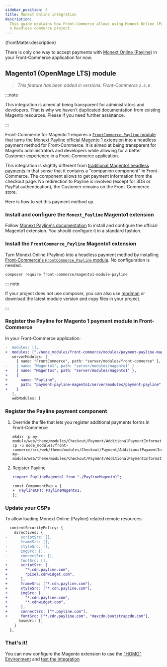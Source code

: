 ```yaml
---
sidebar_position: 3
title: Monext Online integration
description:
  This guide explains how Front-Commerce allows using Monext Online (Payline) in
  a headless commerce project.
---
```



<p>{frontMatter.description}</p>

There is only one way to accept payments with
[Monext Online (Payline)](https://www.monext.fr/online) in your Front-Commerce
application for now.

## Magento1 (OpenMage LTS) module

> _This feature has been added in versions: Front-Commerce `2.5.0`_

:::note

<span>
  This integration is aimed at being transparent for administrators and
  developers. That is why we haven't duplicated documentation from existing
  Magento resources. Please <ContactLink /> if you need further assistance.
</span>

:::

Front-Commerce for Magento 1 requires a
[`FrontCommerce_Payline` module](https://github.com/front-commerce/magento1-module-payline-front-commerce)
that turns the
[Monext Payline official Magento 1 extension](https://docs.monext.fr/display/DT/Plugin+Magento+1)
into a headless payment method for Front-Commerce. It is aimed at being
transparent for Magento administrators and developers while allowing for a
better Customer experience in a Front-Commerce application.

This integration is slightly different from
[traditional Magento1 headless payments](/docs/magento1/headless-payments) in
that sense that it contains a "companion component" in Front-Commerce. The
component allows to get payment information from the checkout page. No
redirection to Payline is involved (except for 3DS or PayPal authentication),
the Customer remains on the Front-Commerce store.

Here is how to set this payment method up.

### Install and configure the `Monext_Payline` Magento1 extension

Follow
[Monext Payline's documentation](https://docs.monext.fr/display/DT/Plugin+Magento+1)
to install and configure the official Magento1 extension. You should configure
it in a standard fashion.

### Install the `FrontCommerce_Payline` Magento1 extension

Turn Monext Online (Payline) into a headless payment method by installing
[Front-Commerce's `FrontCommerce_Payline` module](https://github.com/front-commerce/magento1-module-payline-front-commerce).
No configuration is needed.

```shell
composer require front-commerce/magento1-module-payline
```

::: note

If your project does not use composer, you can also use
[modman](https://github.com/colinmollenhour/modman) or download the latest
module version and copy files in your project.

:::

### Register the Payline for Magento 1 payment module in Front-Commerce

In your Front-Commerce application:

```diff title='.front-commerce.js'
-  modules: [],
+  modules: ["./node_modules/front-commerce/modules/payment-payline-magento1"],
   serverModules: [
     { name: "FrontCommerce", path: "server/modules/front-commerce" },
-    { name: "Magento1", path: "server/modules/magento1" }
+    { name: "Magento1", path: "server/modules/magento1" },
+    {
+      name: "Payline",
+      path: "payment-payline-magento1/server/modules/payment-payline",
+    }
   ],
   webModules: [
```

### Register the Payline payment component

1. Override the file that lets you register additional payments forms in
   Front-Commerce

   ```shell
   mkdir -p my-module/web/theme/modules/Checkout/Payment/AdditionalPaymentInformation/
   cp -u node_modules/front-commerce/src/web/theme/modules/Checkout/Payment/AdditionalPaymentInformation/getAdditionalDataComponent.js my-module/web/theme/modules/Checkout/Payment/AdditionalPaymentInformation/getAdditionalDataComponent.js
   ```

2. Register Payline

   ```diff title='my-module/web/theme/modules/Checkout/Payment/AdditionalPaymentInformation/getAdditionalDataComponent.js'
   +import PaylineMagento1 from "./PaylineMagento1";

   const ComponentMap = {
   +  PaylineCPT: PaylineMagento1,
   };
   ```

### Update your CSPs

To allow loading Monext Online (Payline) related remote resources:

```diff title="my-module/config/website.js"
  contentSecurityPolicy: {
    directives: {
-      scriptSrc: [],
-      frameSrc: [],
-      styleSrc: [],
-      imgSrc: [],
-      connectSrc: [],
-      fontSrc: [],
+      scriptSrc: [
+        "*.cdn.payline.com",
+        "pixel.cdnwidget.com",
+      ],
+      frameSrc: ["*.cdn.payline.com"],
+      styleSrc: ["*.cdn.payline.com"],
+      imgSrc: [
+        "*.cdn.payline.com",
+        "*.cdnwidget.com",
+      ],
+      connectSrc: ["*.payline.com"],
+      fontSrc: ["*.cdn.payline.com", "maxcdn.bootstrapcdn.com"],
      baseUri: []
    }
  },
```

### That's it!

You can now configure the Magento extension to use the
["HOMO" Environment](https://docs.monext.fr/display/DT/Plugin+Magento+1#PluginMagento1-Commonsettings/Param%C3%A8trescommuns)
and [test the integration](https://docs.monext.fr/display/DT/Les+cartes+de+test)
